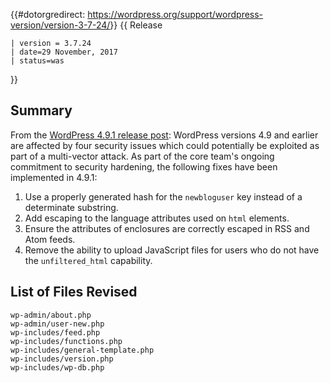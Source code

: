 {{#dotorgredirect: https://wordpress.org/support/wordpress-version/version-3-7-24/}}
{{ Release
 | version = 3.7.24
 | date=29 November, 2017
 | status=was
}}

== Summary ==

From the [https://wordpress.org/news/2017/11/wordpress-4-9-1-security-and-maintenance-release/ WordPress 4.9.1 release post]: WordPress versions 4.9 and earlier are affected by four security issues which could potentially be exploited as part of a multi-vector attack. As part of the core team&#x27;s ongoing commitment to security hardening, the following fixes have been implemented in 4.9.1:

<ol>
<li>Use a properly generated hash for the <code>newbloguser</code> key instead of a determinate substring.</li>
<li>Add escaping to the language attributes used on <code>html</code> elements.</li>
<li>Ensure the attributes of enclosures are correctly escaped in RSS and Atom feeds.</li>
<li>Remove the ability to upload JavaScript files for users who do not have the <code>unfiltered_html</code> capability.</li>
</ol>

== List of Files Revised ==

<pre>
wp-admin/about.php
wp-admin/user-new.php
wp-includes/feed.php
wp-includes/functions.php
wp-includes/general-template.php
wp-includes/version.php
wp-includes/wp-db.php
</pre>